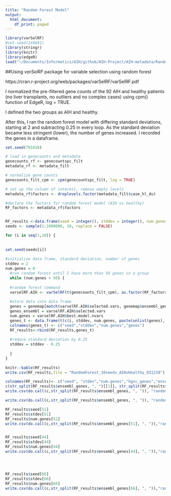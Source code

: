 ```yaml
---
title: "Random Forest Model"
output:
  html_document:
    df_print: paged
---
```


```r
library(varSelRF)
#set.seed(144681)
library(stringr)
library(knitr)
library(edgeR)
load("~/Documents/Informatics/AIH/github/AIH-Project/AIH-metadata/RandomForestData.RData")
```

##Using *varSelRF* package for variable selection using random forest

https://cran.r-project.org/web/packages/varSelRF/varSelRF.pdf

I normalized the pre-filtered gene counts of the 92 AIH and healthy patients (no liver transplants, no outliers and no complex cases) using cpm() function of EdgeR, log = TRUE.

I defined the two groups as AIH and healthy. 

After this, I ran the random forest model with differing standard deviations, starting at 2 and subtracting 0.25 in every loop. As the standard deviation became less stringent (lower), the number of genes increased. I recorded the genes in a dataframe.

```r
set.seed(791638)

# load in genecounts and metadata
genecounts_rf <- genecountspc_filt
metadata_rf <- metadata_filt

# normalize gene counts
genecounts_filt_cpm <- cpm(genecountspc_filt, log = TRUE)

# set up the column of interest, remove empty levels
metadata_rf$factors <- droplevels.factor(metadata_filt$case_hl_du)

#declare the factors for random forest model (AIH vs healthy)
RF_factors <- metadata_rf$factors


RF_results <-data.frame(seed = integer(), stddev = integer(), num.genes = integer(), genes = character(), genes_ensembl = character())
seeds <- sample(1:1000000, 10, replace = FALSE)

for (i in seq(1,10)) {
  
  
set.seed(seeds[i])
  
#initialize data frame, standard deviation, number of genes
stddev = 2
num.genes = 0  
  #run random forest until I have more than 50 genes in a group
  while (num.genes < 50) {
  
  #random forest command
  varselRF.AIH <- varSelRF(t(genecounts_filt_cpm), as.factor(RF_factors), c.sd = stddev, mtryFactor = 1, ntree = 5000, ntreeIterat = 2000, vars.drop.num = NULL, vars.drop.frac = 0.2, whole.range = FALSE, recompute.var.imp = FALSE, verbose = TRUE, returnFirstForest = TRUE, fitted.rf = NULL, keep.forest = TRUE)
  
  #store data into data frame
  genes = genemap[match(varselRF.AIH$selected.vars, genemap$ensembl_gene_id),]$hgnc
  genes_ensembl = varselRF.AIH$selected.vars
  num.genes = varselRF.AIH$best.model.nvars
  genes_t <- data.frame(t(c(i, stddev, num.genes, paste(unlist(genes), collapse=', '),paste(unlist(genes_ensembl), collapse=', '))))
  colnames(genes_t) <- c("seed","stddev","num.genes","genes")
  RF_results<-rbind(RF_results,genes_t)
  
  #reduce standard deviation by 0.25
  stddev = stddev - 0.25
  
  }
}


```

```r
knitr::kable(RF_results)
write.csv(RF_results,file = "RandomForest_10seeds_AIHvHealthy_031219")
```

```r
colnames(RF_results)<- c("seed", "stdev","num.genes","hgnc_genes","ensembl_genes")
c(str_split(RF_results$ensembl_genes, ", ")[[1]], str_split(RF_results$ensembl_genes, ", ")[[2]])
write.csv(do.call(c,str_split(RF_results$ensembl_genes, ", ")), "randomforest_allgenes_031119.csv")

write.csv(do.call(c,str_split(RF_results$ensembl_genes, ", ")), "randomforest_allgenes_031119.csv")

RF_results$seed[51]
RF_results$stdev[51]
RF_results$num.genes[51]
write.csv(do.call(c,str_split(RF_results$ensembl_genes[51], ", ")),"randomforest_4389genes_seed7_stdev0.5.csv")


RF_results$seed[44]
RF_results$stdev[44]
RF_results$num.genes[44]
write.csv(do.call(c,str_split(RF_results$ensembl_genes[44], ", ")),"randomforest_2247genes_seed6_stdev0.5.csv")




RF_results$seed[66]
RF_results$stdev[66]
RF_results$num.genes[66]
write.csv(do.call(c,str_split(RF_results$ensembl_genes[66], ", ")),"randomforest_471genes_seed9_stdev0.5.csv")
```

